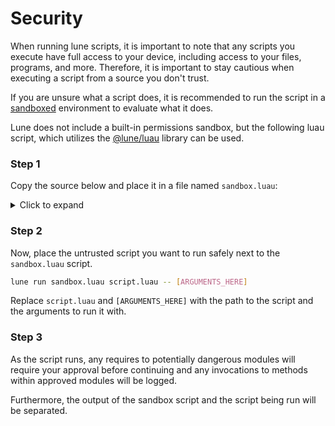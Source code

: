 
# Security

When running lune scripts, it is important to note that any scripts you execute have full access to
your device, including access to your files, programs, and more. Therefore, it is important to stay
cautious when executing a script from a source you don't trust.

If you are unsure what a script does, it is recommended to run the script in a
[sandboxed](https://en.wikipedia.org/wiki/Sandbox_(computer_security)) environment to evaluate what
it does.

Lune does not include a built-in permissions sandbox, but the following luau script, which utilizes
the [@lune/luau](/api-reference/luau) library can be used.

<Steps>

### Step 1

Copy the source below and place it in a file named `sandbox.luau`:

<details>
<summary>Click to expand</summary>

```lua copy
local fs = require("@lune/fs")
local luau = require("@lune/luau")
local process = require("@lune/process")
local serde = require("@lune/serde")
local stdio = require("@lune/stdio")
local task = require("@lune/task")

local processArgs = table.clone(process.args)
local filePath: string = table.remove(processArgs, 1)
	or error("usage: lune run sandbox [SCRIPT_PATH] -- [ARGS]")

local DEFAULT_PRINT = print
local SANDBOXED_ENV = {
	debugName = filePath,
	environment = {
		require = nil,
		getfenv = nil,
		setfenv = nil,
		print = nil,
		warn = nil,
	},
}

local PROMPT_MSG_TMPL = `allow {SANDBOXED_ENV.debugName} to access %s?`
local DENIED_ERR_TMPL = `{SANDBOXED_ENV.debugName} tried to access disallowed library %s!`

local function constructSandboxMt(requirePath: string)
	return function(self, key)
		local module = require(requirePath)
		return module[key]
	end
end

local function constructProtectedLibMt(libName: string)
	return function(self, key)
		local allow: boolean = stdio.prompt("confirm", string.format(PROMPT_MSG_TMPL, libName))

		if allow then
			return constructSandboxMt(`@lune/{libName}`)(self, key)
		end

		error(string.format(DENIED_ERR_TMPL, "fs"))
	end
end

local function discoverAndReadScript(filePath: string): string
	local scriptContents: string

	if fs.isFile(filePath) then
		scriptContents = fs.readFile(filePath)
		return scriptContents
	end

	if fs.isDir(filePath) then
		if fs.isFile(filePath .. "/init.luau") then
			scriptContents = fs.readFile(filePath .. "/init.luau")
		end

		if fs.isFile(filePath .. "/init.lua") then
			scriptContents = fs.readFile(filePath .. "init.lua")
		end
	end

	if scriptContents == nil then
		for _, ext in { ".luau", ".lua" } do
			local filePathExt = filePath .. ext
			if fs.isFile(filePathExt) then
				scriptContents = fs.readFile(filePathExt)
			end
		end

		if scriptContents == nil then
			error(`No such file or directory \`{filePath}\``)
		end
	end

	return scriptContents
end

local function sandboxGetfenv(): {}
	return table.freeze(SANDBOXED_ENV)
end

local function sandboxSetfenv(env: {}): never
	error("cannot call setfenv from sandbox")
end

local function sandboxPrint(...: any)
	DEFAULT_PRINT(`---- Output from {SANDBOXED_ENV.debugName} ----`)
	DEFAULT_PRINT(...)
	DEFAULT_PRINT(`---------------------------------------`)
end

local SANDBOXED_LUNE_STD_LIB = {
	["@lune/fs"] = setmetatable({}, {
		__index = constructProtectedLibMt("fs"),
	}),
	["@lune/luau"] = luau,
	["@lune/process"] = setmetatable({}, {
		__index = constructProtectedLibMt("process"),
	}),
	["@lune/stdio"] = setmetatable({
		write = sandboxPrint,
		ewrite = sandboxPrint, -- TODO: do this
	}, {
		__index = constructSandboxMt("@lune/stdio"),
	}),
	["@lune/net"] = setmetatable({}, {
		__index = constructProtectedLibMt("net"),
	}),
	["@lune/roblox"] = setmetatable({
		getAuthCookie = function(...)
			local allowAuthCookie: boolean = stdio.prompt(
				"confirm",
				`allow {SANDBOXED_ENV.debugName} to access your .ROBLOSECURITY token?`
			)

			if allowAuthCookie then
				local getAuthCookie = constructSandboxMt("@lune/roblox")({}, "getAuthCookie")
				return getAuthCookie(...)
			end

			error(
				`{SANDBOXED_ENV.debugName} attempted to access .ROBLOSECURITY token even when denied`
			)
		end,
	}, {
		__index = constructSandboxMt("@lune/roblox"),
	}),
	["@lune/serde"] = serde,
	["@lune/task"] = task,
}

local function sandboxedRequire(path: string)
	local module = SANDBOXED_LUNE_STD_LIB[path]

	if module then
		return module
	else
		local contents = discoverAndReadScript(path)

		local evalChunk = luau.load(contents, SANDBOXED_ENV)
		return evalChunk()
	end
end

SANDBOXED_ENV.environment.require = sandboxedRequire
SANDBOXED_ENV.environment.getfenv = sandboxGetfenv
SANDBOXED_ENV.environment.setfenv = sandboxSetfenv
SANDBOXED_ENV.environment.print = sandboxPrint
SANDBOXED_ENV.environment.warn = sandboxPrint
luau.load(discoverAndReadScript(filePath), table.freeze(SANDBOXED_ENV))()
```

</details>

### Step 2

Now, place the untrusted script you want to run safely next to the `sandbox.luau` script.

```sh copy filename="Bash"
lune run sandbox.luau script.luau -- [ARGUMENTS_HERE]
```

Replace `script.luau` and `[ARGUMENTS_HERE]` with the path to the script and the arguments to run
it with.

### Step 3

As the script runs, any requires to potentially dangerous modules will require your approval
before continuing and any invocations to methods within approved modules will be logged.

Furthermore, the output of the sandbox script and the script being run will be separated.

</Steps>


